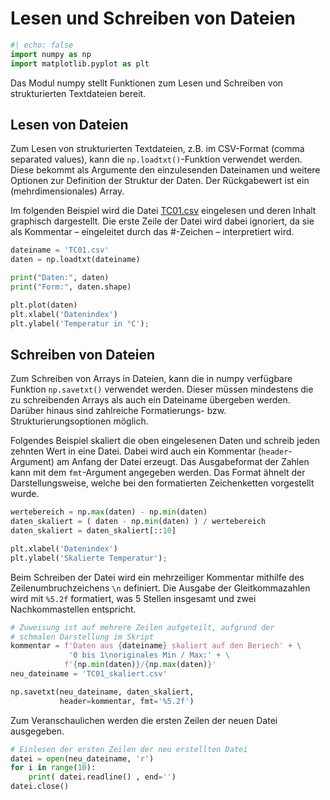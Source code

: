 # Lesen und Schreiben von Dateien

```python
#| echo: false
import numpy as np
import matplotlib.pyplot as plt
```

Das Modul numpy stellt Funktionen zum Lesen und Schreiben von strukturierten 
Textdateien bereit.

## Lesen von Dateien

Zum Lesen von strukturierten Textdateien, z.B. im CSV-Format (comma separated 
values), kann die `np.loadtxt()`-Funktion verwendet werden. Diese bekommt als 
Argumente den einzulesenden Dateinamen und weitere Optionen zur Definition der 
Struktur der Daten. Der Rückgabewert ist ein (mehrdimensionales) Array.

Im folgenden Beispiel wird die Datei [TC01.csv](https://firedynamics.github.io/LectureComputerScience/_downloads/0d1a3bfbc82fa134e08585d6151e9f46/TC01.csv) eingelesen und deren Inhalt 
graphisch dargestellt. Die erste Zeile der Datei wird dabei ignoriert, da sie 
als Kommentar – eingeleitet durch das #-Zeichen – interpretiert wird.

```python
dateiname = 'TC01.csv'
daten = np.loadtxt(dateiname)
```

```python
print("Daten:", daten)
print("Form:", daten.shape)
```

```python
plt.plot(daten)
plt.xlabel('Datenindex')
plt.ylabel('Temperatur in °C');
```

## Schreiben von Dateien

Zum Schreiben von Arrays in Dateien, kann die in numpy verfügbare Funktion 
`np.savetxt()` verwendet werden. Dieser müssen mindestens die zu schreibenden 
Arrays als auch ein Dateiname übergeben werden. Darüber hinaus sind zahlreiche 
Formatierungs- bzw. Strukturierungsoptionen möglich.

Folgendes Beispiel skaliert die oben eingelesenen Daten und schreib jeden 
zehnten Wert in eine Datei. Dabei wird auch ein Kommentar (`header`-Argument) 
am Anfang der Datei erzeugt. Das Ausgabeformat der Zahlen kann mit dem 
`fmt`-Argument angegeben werden. Das Format ähnelt der Darstellungsweise, 
welche bei den formatierten Zeichenketten vorgestellt wurde.

```python
wertebereich = np.max(daten) - np.min(daten)
daten_skaliert = ( daten - np.min(daten) ) / wertebereich
daten_skaliert = daten_skaliert[::10]
```

```python
plt.xlabel('Datenindex')
plt.ylabel('Skalierte Temperatur');
```

Beim Schreiben der Datei wird ein mehrzeiliger Kommentar mithilfe des 
Zeilenumbruchzeichens `\n` definiert. Die Ausgabe der Gleitkommazahlen wird 
mit `%5.2f` formatiert, was 5 Stellen insgesamt und zwei Nachkommastellen 
entspricht.

```python
# Zuweisung ist auf mehrere Zeilen aufgeteilt, aufgrund der 
# schmalen Darstellung im Skript
kommentar = f'Daten aus {dateiname} skaliert auf den Beriech' + \
             '0 bis 1\noriginales Min / Max:' + \
            f'{np.min(daten)}/{np.max(daten)}'
neu_dateiname = 'TC01_skaliert.csv'

np.savetxt(neu_dateiname, daten_skaliert, 
           header=kommentar, fmt='%5.2f')
```

Zum Veranschaulichen werden die ersten Zeilen der neuen Datei ausgegeben.

```python
# Einlesen der ersten Zeilen der neu erstellten Datei
datei = open(neu_dateiname, 'r')
for i in range(10):
    print( datei.readline() , end='')
datei.close()
```
